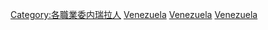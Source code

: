 {{Commonscat|Writers from Venezuela}}

[[Category:各職業委内瑞拉人|Category:各職業委内瑞拉人]]
[[Category:各國作家|Venezuela]]
[[Category:拉丁美洲作家|Venezuela]]
[[Category:南美洲作家|Venezuela]]